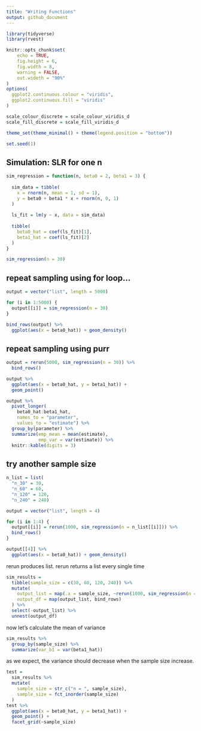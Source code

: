 ```yaml
---
title: "Writing Functions"
output: github_document
---
```


```r
library(tidyverse)
library(rvest)

knitr::opts_chunk$set(
	echo = TRUE,
	fig.height = 6,
	fig.width = 8,
	warning = FALSE,
	out.wideth = "90%"
)
options(
  ggplot2.continuous.colour = "viridis",
  ggplot2.continuous.fill = "viridis"
)

scale_colour_discrete = scale_colour_viridis_d
scale_fill_discrete = scale_fill_viridis_d

theme_set(theme_minimal() + theme(legend.position = "bottom"))

set.seed(1)
```


## Simulation: SLR for one n

```r
sim_regression = function(n, beta0 = 2, beta1 = 3) {
  
  sim_data = tibble(
    x = rnorm(n, mean = 1, sd = 1),
    y = beta0 + beta1 * x + rnorm(n, 0, 1)
  )
  
  ls_fit = lm(y ~ x, data = sim_data)
  
  tibble(
    beta0_hat = coef(ls_fit)[1],
    beta1_hat = coef(ls_fit)[2]
  )
}
```

```r
sim_regression(n = 30)
```


## repeat sampling using for loop...

```r
output = vector("list", length = 5000)

for (i in 1:5000) {
  output[[i]] = sim_regression(n = 30)
}

bind_rows(output) %>% 
  ggplot(aes(x = beta0_hat)) + geom_density()
```


## repeat sampling using purr

```r
output = rerun(5000, sim_regression(n = 30)) %>% 
  bind_rows()
```


```r
output %>% 
  ggplot(aes(x = beta0_hat, y = beta1_hat)) + 
  geom_point()
```


```r
output %>% 
  pivot_longer(
    beta0_hat:beta1_hat,
    names_to = "parameter", 
    values_to = "estimate") %>% 
  group_by(parameter) %>% 
  summarize(emp_mean = mean(estimate),
            emp_var = var(estimate)) %>% 
  knitr::kable(digits = 3)
```


## try another sample size

```r
n_list = list(
  "n_30" = 30,
  "n_60" = 60,
  "n_120" = 120,
  "n_240" = 240)

output = vector("list", length = 4)

for (i in 1:4) {
  output[[i]] = rerun(1000, sim_regression(n = n_list[[i]])) %>% 
  bind_rows()
}

output[[4]] %>% 
  ggplot(aes(x = beta0_hat)) + geom_density()
```

rerun produces list. rerun returns a list every single time

```r
sim_results = 
  tibble(sample_size = c(30, 60, 120, 240)) %>% 
  mutate(
    output_list = map(.x = sample_size, ~rerun(1000, sim_regression(n = .x))),
    output_df = map(output_list, bind_rows)
  ) %>% 
  select(-output_list) %>% 
  unnest(output_df)
```

now let's calculate the mean of variance

```r
sim_results %>% 
  group_by(sample_size) %>% 
  summarize(var_b1 = var(beta1_hat))
```

as we expect, the variance should decrease when the sample size increase.

```r
test = 
  sim_results %>% 
  mutate(
    sample_size = str_c("n = ", sample_size),
    sample_size = fct_inorder(sample_size)
  ) 
test %>% 
  ggplot(aes(x = beta0_hat, y = beta1_hat)) + 
  geom_point() +
  facet_grid(~sample_size)
```





